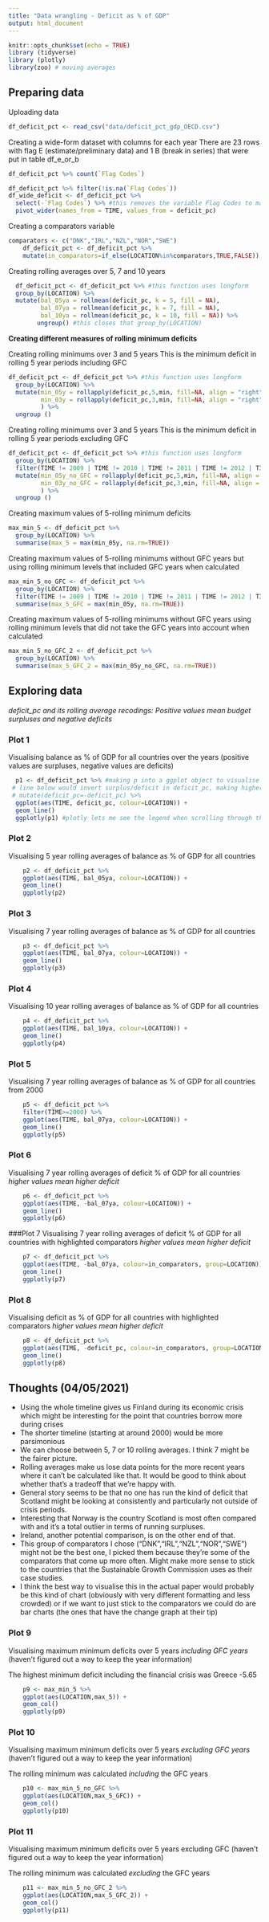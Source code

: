 ```yaml
---
title: "Data wrangling - Deficit as % of GDP"
output: html_document
---
```


```r
knitr::opts_chunk$set(echo = TRUE)
library (tidyverse)
library (plotly)
library(zoo) # moving averages 
```

## Preparing data

Uploading data 
```r
df_deficit_pct <- read_csv("data/deficit_pct_gdp_OECD.csv")
```
Creating a wide-form dataset with columns for each year
There are 23 rows with flag E (estimate/preliminary data) and 1 B (break in series) that were put in table df_e_or_b
```r
df_deficit_pct %>% count(`Flag Codes`)
```

```r
df_deficit_pct %>% filter(!is.na(`Flag Codes`))
df_wide_deficit <- df_deficit_pct %>% 
  select(-`Flag Codes`) %>% #this removes the variable Flag Codes to make the wide dataset cleaner
  pivot_wider(names_from = TIME, values_from = deficit_pc)
```
Creating a comparators variable
```r
comparators <- c("DNK","IRL","NZL","NOR","SWE")
    df_deficit_pct <- df_deficit_pct %>%
    mutate(in_comparators=if_else(LOCATION%in%comparators,TRUE,FALSE)) 
```

Creating rolling averages over 5, 7 and 10 years
```r
  df_deficit_pct <- df_deficit_pct %>% #this function uses longform
  group_by(LOCATION) %>% 
  mutate(bal_05ya = rollmean(deficit_pc, k = 5, fill = NA),
         bal_07ya = rollmean(deficit_pc, k = 7, fill = NA),
         bal_10ya = rollmean(deficit_pc, k = 10, fill = NA)) %>% 
        ungroup() #this closes that group_by(LOCATION)
```


**Creating different measures of rolling minimum deficits**

Creating rolling minimums over 3 and 5 years
This is the minimum deficit in rolling 5 year periods including GFC
```r
df_deficit_pct <- df_deficit_pct %>% #this function uses longform
  group_by(LOCATION) %>% 
  mutate(min_05y = rollapply(deficit_pc,5,min, fill=NA, align = "right"),
         min_03y = rollapply(deficit_pc,3,min, fill=NA, align = "right")
         ) %>% 
  ungroup ()
```

Creating rolling minimums over 3 and 5 years
This is the minimum deficit in rolling 5 year periods excluding GFC
```r
df_deficit_pct <- df_deficit_pct %>% #this function uses longform
  group_by(LOCATION) %>% 
  filter(TIME != 2009 | TIME != 2010 | TIME != 2011 | TIME != 2012 | TIME != 2013) %>%
  mutate(min_05y_no_GFC = rollapply(deficit_pc,5,min, fill=NA, align = "right"),
         min_03y_no_GFC = rollapply(deficit_pc,3,min, fill=NA, align = "right")
         ) %>% 
  ungroup ()
```

Creating maximum values of 5-rolling minimum deficits
```r
max_min_5 <- df_deficit_pct %>% 
  group_by(LOCATION) %>% 
  summarise(max_5 = max(min_05y, na.rm=TRUE))
```

Creating maximum values of 5-rolling minimums without GFC years but using rolling minimum levels that included GFC years when calculated
```r
max_min_5_no_GFC <- df_deficit_pct %>% 
  group_by(LOCATION) %>%
  filter(TIME != 2009 | TIME != 2010 | TIME != 2011 | TIME != 2012 | TIME != 2013) %>% 
  summarise(max_5_GFC = max(min_05y, na.rm=TRUE))
```

Creating maximum values of 5-rolling minimums without GFC years using rolling minimum levels that did not take the GFC years into account when calculated
```r
max_min_5_no_GFC_2 <- df_deficit_pct %>% 
  group_by(LOCATION) %>%
  summarise(max_5_GFC_2 = max(min_05y_no_GFC, na.rm=TRUE))
```
## Exploring data

*deficit_pc and its rolling average recodings: Positive values mean budget surpluses and negative deficits*

### Plot 1
Visualising balance as % of GDP for all countries over the years (positive values are surpluses, negative values are deficits)
```r
  p1 <- df_deficit_pct %>% #making p into a ggplot object to visualise w/ plotly
 # line below would invert surplus/deficit in deficit_pc, making higher values mean higher deficits
 # mutate(deficit_pc=-deficit_pc) %>% 
  ggplot(aes(TIME, deficit_pc, colour=LOCATION)) + 
  geom_line()
  ggplotly(p1) #plotly lets me see the legend when scrolling through the plot
```

### Plot 2
Visualising 5 year rolling averages of balance as % of GDP for all countries 
```r
    p2 <- df_deficit_pct %>%
    ggplot(aes(TIME, bal_05ya, colour=LOCATION)) + 
    geom_line()
    ggplotly(p2)
```

### Plot 3
Visualising 7 year rolling averages of balance as % of GDP for all countries
```r
    p3 <- df_deficit_pct %>%
    ggplot(aes(TIME, bal_07ya, colour=LOCATION)) + 
    geom_line()
    ggplotly(p3)
```

### Plot 4
Visualising 10 year rolling averages of balance as % of GDP for all countries
```r
    p4 <- df_deficit_pct %>%
    ggplot(aes(TIME, bal_10ya, colour=LOCATION)) + 
    geom_line()
    ggplotly(p4) 
```


### Plot 5
Visualising 7 year rolling averages of balance as % of GDP for all countries from 2000
```r
    p5 <- df_deficit_pct %>%
    filter(TIME>=2000) %>% 
    ggplot(aes(TIME, bal_07ya, colour=LOCATION)) + 
    geom_line()
    ggplotly(p5)
```


### Plot 6
Visualising 7 year rolling averages of deficit % of GDP for all countries 
*higher values mean higher deficit*
```r
    p6 <- df_deficit_pct %>%
    ggplot(aes(TIME, -bal_07ya, colour=LOCATION)) + 
    geom_line()
    ggplotly(p6)
```


###Plot 7
Visualising 7 year rolling averages of deficit % of GDP for all countries with highlighted comparators
*higher values mean higher deficit*
```r
    p7 <- df_deficit_pct %>%
    ggplot(aes(TIME, -bal_07ya, colour=in_comparators, group=LOCATION)) + 
    geom_line()
    ggplotly(p7)
```


### Plot 8
Visualising deficit as % of GDP for all countries with highlighted comparators
*higher values mean higher deficit*
```r
    p8 <- df_deficit_pct %>%
    ggplot(aes(TIME, -deficit_pc, colour=in_comparators, group=LOCATION)) + 
    geom_line()
    ggplotly(p8)
```

## Thoughts (04/05/2021)

* Using the whole timeline gives us Finland during its economic crisis which might be interesting for the point that countries borrow more during crises
* The shorter timeline (starting at around 2000) would be more parsimonious
* We can choose between 5, 7 or 10 rolling averages. I think 7 might be the fairer picture. 
* Rolling averages make us lose data points for the more recent years where it can't be calculated like that. It would be good to think about whether that's a tradeoff that we're happy with. 
* General story seems to be that no one has run the kind of deficit that Scotland might be looking at consistently and particularly not outside of crisis periods. 
* Interesting that Norway is the country Scotland is most often compared with and it's a total outlier in terms of running surpluses.
* Ireland, another potential comparison, is on the other end of that. 
* This group of comparators I chose ("DNK","IRL","NZL","NOR","SWE") might not be the best one, I picked them because they're some of the comparators that come up more often. Might make more sense to stick to the countries that the Sustainable Growth Commission uses as their case studies. 
* I think the best way to visualise this in the actual paper would probably be this kind of chart (obviously with very different formatting and less crowded) or if we want to just stick to the comparators we could do are bar charts (the ones that have the change graph at their tip)

### Plot 9
Visualising maximum minimum deficits over 5 years *including GFC years* (haven't figured out a way to keep the year information)

The highest minimum deficit including the financial crisis was Greece -5.65
```r
    p9 <- max_min_5 %>%
    ggplot(aes(LOCATION,max_5)) + 
    geom_col()
    ggplotly(p9)
```

### Plot 10
Visualising maximum minimum deficits over 5 years *excluding GFC years* (haven't figured out a way to keep the year information)

The rolling minimum was calculated *including* the GFC years
```r
    p10 <- max_min_5_no_GFC %>%
    ggplot(aes(LOCATION,max_5_GFC)) + 
    geom_col()
    ggplotly(p10)
```

### Plot 11
Visualising maximum minimum deficits over 5 years excluding GFC (haven't figured out a way to keep the year information)

The rolling minimum was calculated *excluding* the GFC years
```r
    p11 <- max_min_5_no_GFC_2 %>%
    ggplot(aes(LOCATION,max_5_GFC_2)) + 
    geom_col()
    ggplotly(p11)
```